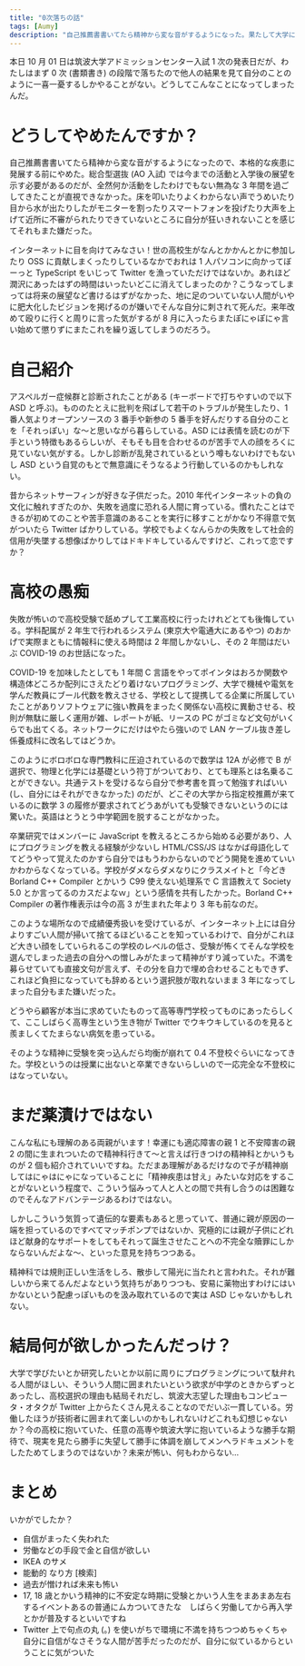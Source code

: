```yaml
---
title: "0次落ちの話"
tags: [Aumy]
description: "自己推薦書書いてたら精神から変な音がするようになった。果たして大学に進学することはできるのか？"
---
```


本日 10 月 01 日は筑波大学アドミッションセンター入試 1 次の発表日だが、わたしはまず 0 次 (書類書き) の段階で落ちたので他人の結果を見て自分のことのように一喜一憂するしかやることがない。どうしてこんなことになってしまったんだ。

# どうしてやめたんですか？

自己推薦書書いてたら精神から変な音がするようになったので、本格的な疾患に発展する前にやめた。総合型選抜 (AO 入試) では今までの活動と入学後の展望を示す必要があるのだが、全然何か活動をしたわけでもない無為な 3 年間を過ごしてきたことが直視できなかった。床を叩いたりよくわからない声でうめいたり目から水が出たりしたがモニターを割ったりスマートフォンを投げたり大声を上げて近所に不審がられたりできていないところに自分が狂いきれないことを感じてそれもまた嫌だった。

インターネットに目を向けてみなさい！世の高校生がなんとかかんとかに参加したり OSS に貢献しまくったりしているなかでおれは 1 人パソコンに向かってぼーっと TypeScript をいじって Twitter を漁っていただけではないか。あれほど潤沢にあったはずの時間はいったいどこに消えてしまったのか？こうなってしまっては将来の展望など書けるはずがなかった、地に足のついていない人間がいやに肥大化したビジョンを掲げるのが嫌いでそんな自分に刺されて死んだ。来年改めて殴りに行くと周りに言った気がするが 8 月に入ったらまたぽにゃぽにゃ言い始めて懲りずにまたこれを繰り返してしまうのだろう。

# 自己紹介

アスペルガー症候群と診断されたことがある (キーボードで打ちやすいので以下 ASD と呼ぶ)。もののたとえに批判を飛ばして若干のトラブルが発生したり、1 番人気よりオープンソースの 3 番手や新参の 5 番手を好んだりする自分のことを「それっぽい」な～と思いながら暮らしている。ASD には表情を読むのが下手という特徴もあるらしいが、そもそも目を合わせるのが苦手で人の顔をろくに見ていない気がする。しかし診断が乱発されているという噂もないわけでもないし ASD という自覚のもとで無意識にそうなるよう行動しているのかもしれない。

昔からネットサーフィンが好きな子供だった。2010 年代インターネットの負の文化に触れすぎたのか、失敗を過度に恐れる人間に育っている。慣れたことはできるが初めてのことや苦手意識のあることを実行に移すことがかなり不得意で気がついたら Twitter ばかりしている。学校でもよくなんらかの失敗をして社会的信用が失墜する想像ばかりしてはドキドキしているんですけど、これって恋ですか？

# 高校の愚痴

失敗が怖いので高校受験で舐めプして工業高校に行ったけれどとても後悔している。学科配属が 2 年生で行われるシステム (東京大や電通大にあるやつ) のおかげで実際まともに情報科に使える時間は 2 年間しかないし、その 2 年間はだいぶ COVID-19 のお世話になった。

COVID-19 を加味したとしても 1 年間 C 言語をやってポインタはおろか関数や構造体どころか配列にさえたどり着けないプログラミング、大学で機械や電気を学んだ教員にブール代数を教えさせる、学校として提携してる企業に所属していたことがありソフトウェアに強い教員をまったく関係ない高校に異動させる、校則が無駄に厳しく運用が雑、レポートが紙、リースの PC がゴミなど文句がいくらでも出てくる。ネットワークにだけはやたら強いので LAN ケーブル抜き差し係養成科に改名してはどうか。

このようにボロボロな専門教科に圧迫されているので数学は 12A が必修で B が選択で、物理と化学には基礎という符丁がついており、とても理系とは名乗ることができない。共通テストを受けるなら自分で参考書を買って勉強すればいい (し、自分にはそれができなかった) のだが、どこぞの大学から指定校推薦が来ているのに数学 3 の履修が要求されてどうあがいても受験できないというのには驚いた。英語はとうとう中学範囲を脱することがなかった。

卒業研究ではメンバーに JavaScript を教えるところから始める必要があり、人にプログラミングを教える経験が少ないし HTML/CSS/JS はなかば母語化しててどうやって覚えたのかすら自分ではもうわからないのでどう開発を進めていいかわからなくなっている。学校がダメならダメなりにクラスメイトと「今どき Borland C++ Compiler とかいう C99 使えない処理系で C 言語教えて Society 5.0 とか言ってるのカスだよなｗ」という感情を共有したかった。Borland C++ Compiler の著作権表示は今の高 3 が生まれた年より 3 年も前なのだ。

このような場所なので成績優秀扱いを受けているが、インターネット上には自分よりすごい人間が掃いて捨てるほどいることを知っているわけで、自分がこれほど大きい顔をしていられるこの学校のレベルの低さ、受験が怖くてそんな学校を選んでしまった過去の自分への憎しみがたまって精神がすり減っていた。不満を募らせていても直接文句が言えず、その分を自力で埋め合わせることもできず、これほど負担になっていても辞めるという選択肢が取れないまま 3 年になってしまった自分もまた嫌いだった。

どうやら顧客が本当に求めていたものって高等専門学校ってものにあったらしくて、ここしばらく高専生という生き物が Twitter でウキウキしているのを見ると羨ましくてたまらない病気を患っている。

そのような精神に受験を突っ込んだら均衡が崩れて 0.4 不登校ぐらいになってきた。学校というのは授業に出ないと卒業できないらしいので一応完全な不登校にはなっていない。

# まだ薬漬けではない

こんな私にも理解のある両親がいます！幸運にも適応障害の親 1 と不安障害の親 2 の間に生まれついたので精神科行きて～と言えば行きつけの精神科とかいうものが 2 個も紹介されていいですね。ただまあ理解があるだけなので子が精神崩してはにゃはにゃになっていることに「精神疾患は甘え」みたいな対応をすることがないという程度で、こういう悩みって人と人との間で共有し合うのは困難なのでそんなアドバンテージあるわけではない。

しかしこういう気質って遺伝的な要素もあると思っていて、普通に親が原因の一端を担っているのですべてマッチポンプではないか、究極的には親が子供にどれほど献身的なサポートをしてもそれって誕生させたことへの不完全な贖罪にしかならないんだよな～、といった意見を持ちつつある。

精神科では規則正しい生活をしろ、散歩して陽光に当たれと言われた。それが難しいから来てるんだよなという気持ちがありつつも、安易に薬物出すわけにはいかないという配慮っぽいものを汲み取れているので実は ASD じゃないかもしれない。

# 結局何が欲しかったんだっけ？

大学で学びたいとか研究したいとか以前に周りにプログラミングについて駄弁れる人間がほしい、そういう人間に囲まれたいという欲求が中学のときからずっとあったし、高校選択の理由も結局それだし、筑波大志望した理由もコンピュータ・オタクが Twitter 上からたくさん見えることなのでだいぶ一貫している。労働したほうが技術者に囲まれて楽しいのかもしれないけどこれも幻想じゃないか？今の高校に抱いていた、任意の高専や筑波大学に抱いているような勝手な期待で、現実を見たら勝手に失望して勝手に体調を崩してメンヘラドキュメントをしたためてしまうのではないか？未来が怖い、何もわからない…

# まとめ

いかがでしたか？

- 自信がまったく失われた
- 労働などの手段で金と自信が欲しい
- IKEA のサメ
- 能動的 なり方 [検索]
- 過去が憎ければ未来も怖い
- 17, 18 歳とかいう精神的に不安定な時期に受験とかいう人生をまあまあ左右するイベントあるの普通にムカついてきたな　しばらく労働してから再入学とかが普及するといいですね
- Twitter 上で句点の丸 (。) を使いがちで環境に不満を持ちつつめちゃくちゃ自分に自信がなさそうな人間が苦手だったのだが、自分に似ているからということに気がついた
